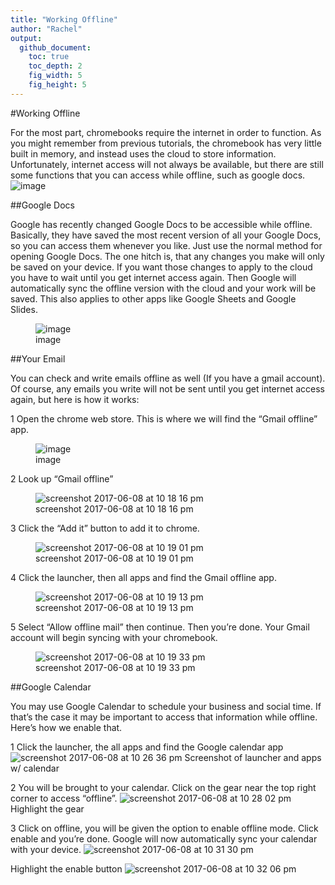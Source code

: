 ```yaml
---
title: "Working Offline"
author: "Rachel"
output:
  github_document:
    toc: true
    toc_depth: 2
    fig_width: 5
    fig_height: 5
---
```



#Working Offline
 
For the most part, chromebooks require the internet in order to function.  As you might remember from previous tutorials, the chromebook has very little built in memory, and instead uses the cloud to store information.  Unfortunately, internet access will not always be available, but there are still some functions that you can access while offline, such as google docs.
 ![image](https://user-images.githubusercontent.com/28161368/26958178-26da7706-4c97-11e7-8f44-db17dfd0b195.png)

##Google Docs
 
Google has recently changed Google Docs to be accessible while offline.  Basically, they have saved the most recent version of all your Google Docs, so you can access them whenever you like.  Just use the normal method for opening Google Docs.  The one hitch is, that any changes you make will only be saved on your device.  If you want those changes to apply to the cloud you have to wait until you get internet access again.  Then Google will automatically sync the offline version with the cloud and your work will be saved.  This also applies to other apps like Google Sheets and Google Slides.
 
![image](https://user-images.githubusercontent.com/28161368/26957987-4fa87a12-4c96-11e7-8e0f-7be48ff4c22b.png)
 
##Your Email
 
You can check and write emails offline as well (If you have a gmail account).  Of course, any emails you write will not be sent until you get internet access again, but here is how it works:
 
1 Open the chrome web store.  This is where we will find the “Gmail offline” app.
 
![image](https://user-images.githubusercontent.com/28161368/26958250-8c437444-4c97-11e7-83a8-08bd8871b867.png)

 
2 Look up “Gmail offline”
 
![screenshot 2017-06-08 at 10 18 16 pm](https://user-images.githubusercontent.com/28161368/26958488-0259d76c-4c99-11e7-88c3-9cb5554ab4a5.png)
 
3 Click the “Add it” button to add it to chrome.
 
![screenshot 2017-06-08 at 10 19 01 pm](https://user-images.githubusercontent.com/28161368/26958484-fe86bad8-4c98-11e7-9deb-f084793ad815.png)
 
4 Click the launcher, then all apps and find the Gmail offline app.
 
![screenshot 2017-06-08 at 10 19 13 pm](https://user-images.githubusercontent.com/28161368/26958478-f9728ab8-4c98-11e7-91bc-8abf55565557.png)
 
5 Select “Allow offline mail” then continue.  Then you’re done.  Your Gmail account will begin syncing with your chromebook.
 
![screenshot 2017-06-08 at 10 19 33 pm](https://user-images.githubusercontent.com/28161368/26958475-f6a1d5a0-4c98-11e7-9ce5-e772795c01a1.png)
 
##Google Calendar
 
You may use Google Calendar to schedule your business and social time.  If that’s the case it may be important to access that information while offline.  Here’s how we enable that.
 
1 Click the launcher, the all apps and find the Google calendar app
 ![screenshot 2017-06-08 at 10 26 36 pm](https://user-images.githubusercontent.com/28161368/26958756-69e7f87c-4c9a-11e7-915b-468227909f3a.png)
Screenshot of launcher and apps w/ calendar
 
2 You will be brought to your calendar.  Click on the gear near the top right corner to access “offline”.
 ![screenshot 2017-06-08 at 10 28 02 pm](https://user-images.githubusercontent.com/28161368/26958759-6c90b9d8-4c9a-11e7-8d6e-f4f3050b1b60.png)
Highlight the gear
 
3 Click on offline, you will be given the option to enable offline mode.  Click enable and you’re done.  Google will now automatically sync your calendar with your device.
![screenshot 2017-06-08 at 10 31 30 pm](https://user-images.githubusercontent.com/28161368/26958762-6eb78f98-4c9a-11e7-95b6-a255248fd697.png)
 
Highlight the enable button
![screenshot 2017-06-08 at 10 32 06 pm](https://user-images.githubusercontent.com/28161368/26958963-8c0e4b1c-4c9b-11e7-9583-bb2bffaf5090.png)




 
